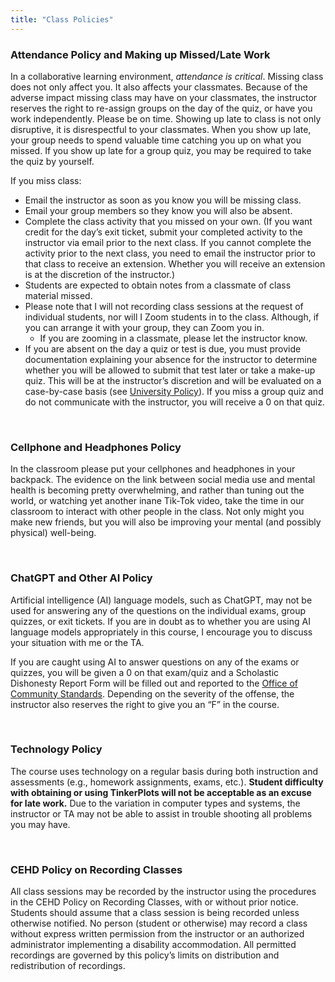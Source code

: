 ```yaml
---
title: "Class Policies"
---
```



:::absence
### Attendance Policy and Making up Missed/Late Work

In a collaborative learning environment, *attendance is critical*. Missing class does not only affect you. It also affects your classmates. Because of the adverse impact missing class may have on your classmates, the instructor reserves the right to re-assign groups on the day of the quiz, or have you work independently. Please be on time. Showing up late to class is not only disruptive, it is disrespectful to your classmates. When you show up late, your group needs to spend valuable time catching you up on what you missed. If you show up late for a group quiz, you may be required to take the quiz by yourself.

If you miss class:

- Email the instructor as soon as you know you will be missing class.
- Email your group members so they know you will also be absent.
- Complete the class activity that you missed on your own. (If you want credit for the day's exit ticket, submit your completed activity to the instructor via email prior to the next class. If you cannot complete the activity prior to the next class, you need to email the instructor prior to that class to receive an extension. Whether you will receive an extension is at the discretion of the instructor.)
- Students are expected to obtain notes from a classmate of class material missed.
- Please note that I will not recording class sessions at the request of individual students, nor will I Zoom students in to the class. Although, if you can arrange it with your group, they can Zoom you in.
  + If you are zooming in a classmate, please let the instructor know.
- If you are absent on the day a quiz or test is due, you must provide documentation explaining your absence for the instructor to determine whether you will be allowed to submit that test later or take a make-up quiz. This will be at the instructor’s discretion and will be evaluated on a case-by-case basis  (see [University Policy](https://policy.umn.edu/education/makeupwork)). If you miss a group quiz and do not communicate with the instructor, you will receive a 0 on that quiz.
:::


<br />


:::cellphone
### Cellphone and Headphones Policy

In the classroom please put your cellphones and headphones in your backpack. The evidence on the link between social media use and mental health is becoming pretty overwhelming, and rather than tuning out the world, or watching yet another inane Tik-Tok video, take the time in our classroom to interact with other people in the class. Not only might you make new friends, but you will also be improving your mental (and possibly physical) well-being.
:::

<br />


:::ai
### ChatGPT and Other AI Policy

Artificial intelligence (AI) language models, such as ChatGPT, may not be used for answering any of the questions on the individual exams, group quizzes, or exit tickets. If you are in doubt as to whether you are using AI language models appropriately in this course, I encourage you to discuss your situation with me or the TA.

If you are caught using AI to answer questions on any of the exams or quizzes, you will be given a 0 on that exam/quiz and a Scholastic Dishonesty Report Form will be filled out and reported to the [Office of Community Standards](https://communitystandards.umn.edu/). Depending on the severity of the offense, the instructor also reserves the right to give you an "F" in the course.
:::

<br />


:::technology
### Technology Policy

The course uses technology on a regular basis during both instruction and assessments (e.g., homework assignments, exams, etc.). **Student difficulty with obtaining or using TinkerPlots will not be acceptable as an excuse for late work.** Due to the variation in computer types and systems, the instructor or TA may not be able to assist in trouble shooting all problems you may have.
:::

<br />


:::recording
### CEHD Policy on Recording Classes

All class sessions may be recorded by the instructor using the procedures in the CEHD Policy on Recording Classes, with or without prior notice. Students should assume that a class session is being recorded unless otherwise notified. No person (student or otherwise) may record a class without express written permission from the instructor or an authorized administrator implementing a disability accommodation. All permitted recordings are governed by this policy’s limits on distribution and redistribution of recordings.
:::

<br />

